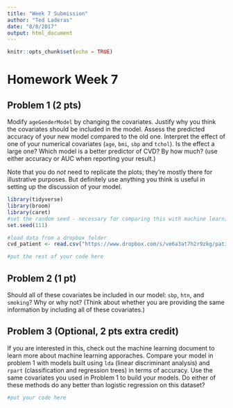 ```yaml
---
title: "Week 7 Submission"
author: "Ted Laderas"
date: "8/8/2017"
output: html_document
---
```


```r
knitr::opts_chunk$set(echo = TRUE)
```

# Homework Week 7

## Problem 1 (2 pts)

Modify `ageGenderModel` by changing the covariates. Justify why you think the covariates should be included in the model. Assess the predicted accuracy of your new model compared to the old one. Interpret the effect of one of your numerical covariates (`age`, `bmi`, `sbp` and `tchol`). Is the effect a large one? Which model is a better predictor of CVD? By how much? (use either accuracy or AUC when reporting your result.) 

Note that you do *not* need to replicate the plots; they're mostly there for illustrative purposes. But definitely use anything you think is useful in setting up the discussion of your model.

```r
library(tidyverse)
library(broom)
library(caret)
#set the random seed - necessary for comparing this with machine learning doc.
set.seed(111)

#load data from a dropbox folder
cvd_patient <- read.csv("https://www.dropbox.com/s/ve6a3at7h2r9zkg/patient_cvd.csv?raw=1")

#put the rest of your code here
```

## Problem 2 (1 pt)

Should all of these covariates be included in our model: `sbp`, `htn`, and `smoking`? Why or why not? (Think about whether you are providing the same information by including all of these covariates.)



## Problem 3 (Optional, 2 pts extra credit)

If you are interested in this, check out the machine learning document to learn more about machine learning apporaches. Compare your model in problem 1 with models built using `lda` (linear discriminant analysis) and `rpart` (classification and regression trees) in terms of accuracy. Use the same covariates you used in Problem 1 to build your models. Do either of these methods do any better than logistic regression on this dataset?

```r
#put your code here
```
